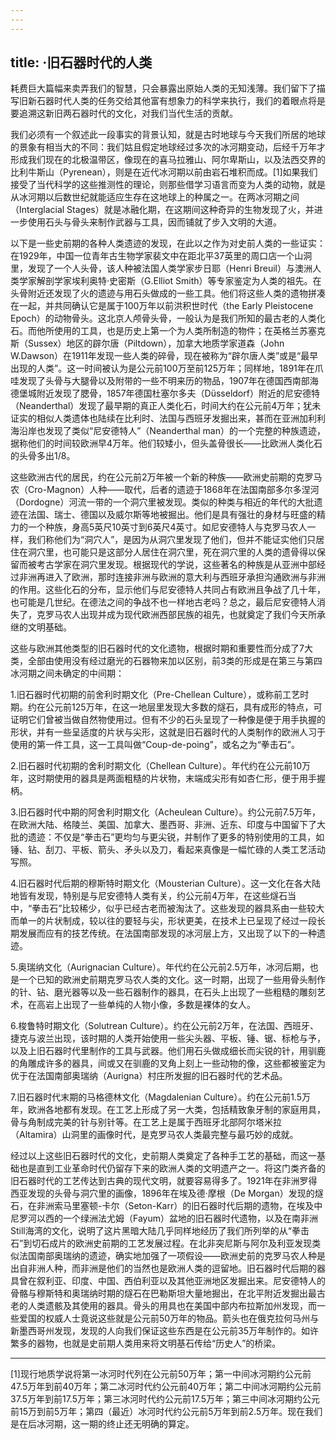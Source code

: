 ```yaml
---
---
---
```

title: ·旧石器时代的人类
---




耗费巨大篇幅来卖弄我们的智慧，只会暴露出原始人类的无知浅薄。我们留下了描写旧新石器时代人类的任务交给其他富有想象力的科学来执行，我们的着眼点将是要追溯这新旧两石器时代的文化，对我们当代生活的贡献。

我们必须有一个叙述此一段事实的背景认知，就是古时地球与今天我们所居的地球的景象有相当大的不同：我们姑且假定地球经过多次的冰河期变动，后经千万年才形成我们现在的北极温带区，像现在的喜马拉雅山、阿尔卑斯山，以及法西交界的比利牛斯山（Pyrenean），则是在近代冰河期以前由岩石堆积而成。[1]如果我们接受了当代科学的这些推测性的理论，则那些借学习语言而变为人类的动物，就是从冰河期以后数世纪就能适应生存在这地球上的种属之一。在两冰河期之间（Interglacial Stages）就是冰融化期，在这期间这种奇异的生物发现了火，并进一步使用石头与骨头来制作武器与工具，因而铺就了步入文明的大道。

以下是一些史前期的各种人类遗迹的发现，在此以之作为对史前人类的一些证实：在1929年，中国一位青年古生物学家裴文中在距北平37英里的周口店一个山洞里，发现了一个人头骨，该人种被法国人类学家步日耶（Henri Breuil）与澳洲人类学家解剖学家埃利奥特·史密斯（G.Elliot Smith）等专家鉴定为人类的祖先。在头骨附近还发现了火的遗迹与用石头做成的一些工具。他们将这些人类的遗物拼凑在一起，并共同确认它是属于100万年以前洪积世时代（the Early Pleistocene Epoch）的动物骨头。这北京人颅骨头骨，一般认为是我们所知的最古老的人类化石。而他所使用的工具，也是历史上第一个为人类所制造的物件；在英格兰苏塞克斯（Sussex）地区的辟尔唐（Piltdown），加拿大地质学家道森（John W.Dawson）在1911年发现一些人类的碎骨，现在被称为“辟尔唐人类”或是“最早出现的人类”。这一时间被认为是公元前100万至前125万年；同样地，1891年在爪哇发现了头骨与大腿骨以及附带的一些不明来历的物品，1907年在德国西南部海德堡城附近发现了腮骨，1857年德国杜塞尔多夫（Düsseldorf）附近的尼安德特（Neanderthal）发现了最早期的真正人类化石，时间大约在公元前4万年；犹未证实的相似人类遗体也陆续在比利时、法国与西班牙发掘出来，甚而在亚洲加利利海沿岸也发现了类似“尼安德特人”（Neanderthal man）的一个完整的种族遗迹，据称他们的时间较欧洲早4万年。他们较矮小，但头盖骨很长——比欧洲人类化石的头骨多出1/8。

这些欧洲古代的居民，约在公元前2万年被一个新的种族——欧洲史前期的克罗马农（Cro-Magnon）人种——取代，后者的遗迹于1868年在法国南部多尔多涅河（Dordogne）河流一带的一个洞穴里被发现。类似的种类与相近的年代的大批遗迹在法国、瑞士、德国以及威尔斯等地被掘出。他们是具有强壮的身材与旺盛的精力的一个种族，身高5英尺10英寸到6英尺4英寸。如尼安德特人与克罗马农人一样，我们称他们为“洞穴人”，是因为从洞穴里发现了他们，但并不能证实他们只居住在洞穴里，也可能只是这部分人居住在洞穴里，死在洞穴里的人类的遗骨得以保留而被考古学家在洞穴里发现。根据现代的学说，这些著名的种族是从亚洲中部经过非洲再进入了欧洲，那时连接非洲与欧洲的意大利与西班牙承担沟通欧洲与非洲的作用。这些化石的分布，显示他们与尼安德特人共同占有欧洲且争战了几十年，也可能是几世纪。在德法之间的争战不也一样地古老吗？总之，最后尼安德特人消失了，克罗马农人出现并成为现代欧洲西部民族的祖先，也就奠定了我们今天所承继的文明基础。

这些与欧洲其他类型的旧石器时代的文化遗物，根据时期和重要性而分成了7大类，全部由使用没有经过磨光的石器物来加以区别，前3类的形成是在第三与第四冰河期之间未确定的中间期：

1.旧石器时代初期的前舍利时期文化（Pre-Chellean Culture），或称前工艺时期。约在公元前125万年，在这一地层里发现大多数的燧石，具有成形的特点，可证明它们曾被当做自然物使用过。但有不少的石头呈现了一种像是便于用手执握的形状，并有一些呈适度的片状与尖形，这就是旧石器时代的人类制作的欧洲人习于使用的第一件工具，这一工具叫做“Coup-de-poing”，或名之为“拳击石”。

2.旧石器时代初期的舍利时期文化（Chellean Culture）。年代约在公元前10万年，这时期使用的器具是两面粗糙的片状物，末端成尖形有如杏仁形，便于用手握柄。

3.旧石器时代中期的阿舍利时期文化（Acheulean Culture）。约公元前7.5万年，在欧洲大陆、格陵兰、美国、加拿大、墨西哥、非洲、近东、印度与中国留下了大批的遗迹：不仅是“拳击石”更均匀与更尖锐，并制作了更多的特别使用的工具，如锤、钻、刮刀、平板、箭头、矛头以及刀，看起来真像是一幅忙碌的人类工艺活动写照。

4.旧石器时代后期的穆斯特时期文化（Mousterian Culture）。这一文化在各大陆地皆有发现，特别是与尼安德特人类有关，约公元前4万年，在这些燧石当中，“拳击石”比较稀少，似乎已经古老而被淘汰了。这些发现的器具系由一些较大而单一的片状制成，较以往的要轻与尖，形状更美，在技术上已呈现了经过一段长期发展而应有的技艺传统。在法国南部发现的冰河层上方，又出现了以下的一种遗迹。

5.奥瑞纳文化（Aurignacian Culture）。年代约在公元前2.5万年，冰河后期，也是一个已知的欧洲史前期克罗马农人类的文化。这一时期，出现了一些用骨头制作的针、钻、磨光器等以及一些石器制作的器具，在石头上出现了一些粗糙的雕刻艺术，在高岩上出现了一些单纯的人物小像，多数是裸体的女人。

6.梭鲁特时期文化（Solutrean Culture）。约在公元前2万年，在法国、西班牙、捷克与波兰出现，该时期的人类开始使用一些尖头器、平板、锤、锯、标枪与予，以及上旧石器时代里制作的工具与武器。他们用石头做成细长而尖锐的针，用驯鹿的角雕成许多的器具，间或又在驯鹿的叉角上刻上一些动物的像，这些都被鉴定为优于在法国南部奥瑞纳（Aurigna）村庄所发掘的旧石器时代的艺术品。

7.旧石器时代末期的马格德林文化（Magdalenian Culture）。约在公元前1.5万年，欧洲各地都有发现。在工艺上形成了另一大类，包括精致象牙制的家庭用具，骨与角制成完美的针与别针等。在工艺上是属于西班牙北部阿尔塔米拉（Altamira）山洞里的画像时代，是克罗马农人类最完整与最巧妙的成就。

经过以上这些旧石器时代的文化，史前期人类奠定了各种手工艺的基础，而这一基础也是直到工业革命时代仍留存下来的欧洲人类的文明遗产之一。将这门类齐备的旧石器时代的工艺传达到古典的现代文明，就要容易得多了。1921年在非洲罗得西亚发现的头骨与洞穴里的画像，1896年在埃及德·摩根（De Morgan）发现的燧石，在非洲索马里塞顿-卡尔（Seton-Karr）的旧石器时代后期的遗物，在埃及中尼罗河以西的一个绿洲法尤姆（Fayum）盆地的旧石器时代遗物，以及在南非洲Still海湾的文化，说明了这片黑暗大陆几乎同样地经历了我们所列举的从“拳击石”到切石成片的欧洲史前期的工艺发展过程。在北非突尼斯与阿尔及利亚发现类似法国南部奥瑞纳的遗迹，确实地加强了一项假设——欧洲史前的克罗马农人种是出自非洲人种，而非洲是他们的当然也是欧洲人类的逗留地。旧石器时代后期的器具曾在叙利亚、印度、中国、西伯利亚以及其他亚洲地区发掘出来。尼安德特人的骨骼与穆斯特和奥瑞纳时期的燧石在巴勒斯坦大量地掘出，在北平附近发掘出最古老的人类遗骸及其使用的器具。骨头的用具也在美国中部内布拉斯加州发现，而一些爱国的权威人士竟说这些就是公元前50万年的物品。箭头也在俄克拉何马州与新墨西哥州发现，发现的人向我们保证这些东西是在公元前35万年制作的。如许繁多的器物，也就是史前期人类用来将文明基石传给“历史人”的桥梁。



* * *



[1]现行地质学说将第一冰河时代列在公元前50万年；第一中间冰河期约公元前47.5万年到前40万年；第二冰河时代约公元前40万年；第二中间冰河期约公元前37.5万年到前17.5万年；第三冰河时代约公元前17.5万年；第三中间冰河期约公元前15万到前5万年；第四（最近）冰河时代约公元前5万年到前2.5万年。现在我们是在后冰河期，这一期的终止还无明确的算定。